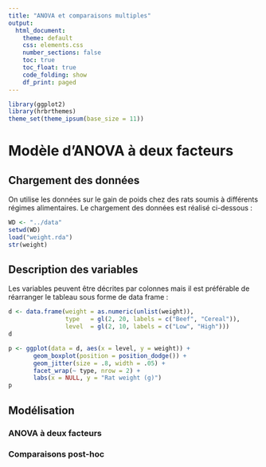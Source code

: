 ```yaml
---
title: "ANOVA et comparaisons multiples"
output: 
  html_document:
    theme: default
    css: elements.css
    number_sections: false
    toc: true
    toc_float: true
    code_folding: show
    df_print: paged
---
```


```r
library(ggplot2)
library(hrbrthemes)
theme_set(theme_ipsum(base_size = 11))
```

# Modèle d'ANOVA à deux facteurs

## Chargement des données
On utilise les données sur le gain de poids chez des rats soumis à différents régimes alimentaires. Le chargement des données est réalisé ci-dessous :

```r
WD <- "../data"
setwd(WD)
load("weight.rda")
str(weight)
```

## Description des variables

Les variables peuvent être décrites par colonnes mais il est préférable de réarranger le tableau sous forme de data frame :

```r
d <- data.frame(weight = as.numeric(unlist(weight)),
                type   = gl(2, 20, labels = c("Beef", "Cereal")),
                level  = gl(2, 10, labels = c("Low", "High")))
d
```

```r
p <- ggplot(data = d, aes(x = level, y = weight)) + 
       geom_boxplot(position = position_dodge()) +
       geom_jitter(size = .8, width = .05) +
       facet_wrap(~ type, nrow = 2) +
       labs(x = NULL, y = "Rat weight (g)")
p
```

## Modélisation {.tabset}

### ANOVA à deux facteurs


### Comparaisons post-hoc
